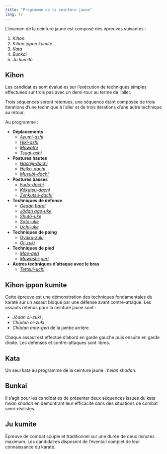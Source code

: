 ```yaml
---
title: "Programme de la ceinture jaune"
lang: fr
---
```


L’examen de la ceinture jaune est composé des épreuves suivantes :

1. *Kihon*
2. *Kihon ippon kumite*
3. *Kata*
4. *Bunkai*
5. *Ju kumite*

## Kihon

Les candidat·es sont évalué·es sur l’exécution de techniques simples effectuées sur trois pas avec un demi-tour au terme de l’aller.

Trois séquences seront retenues, une séquence étant composée de trois itérations d’une technique à l’aller et de trois itérations d’une autre technique au retour.

Au programme :

- **Déplacements**
  - [*Ayumi-ashi*](/lexicon/unsoku.qmd)
  - [*Hiki-ashi*](/lexicon/unsoku.qmd)
  - [*Mawatte*](/lexicon/unsoku.qmd)
  - [*Tsugi-ashi*](/lexicon/unsoku.qmd)

- **Postures hautes**
  - [*Hachiji-dachi*](/lexicon/tachi.qmd#postures-hautes)
  - [*Heikō-dachi*](/lexicon/tachi.qmd#postures-hautes)
  - [*Musubi-dachi*](/lexicon/tachi.qmd#postures-hautes)

- **Postures basses**
  - [*Fudo-dachi*](/lexicon/tachi.qmd#postures-basses)
  - [*Kōkutsu-dachi*](/lexicon/tachi.qmd#postures-basses)
  - [*Zenkutsu-dachi*](/lexicon/tachi.qmd#postures-basses)

- **Techniques de défense**
  - [*Gedan barai*](/lexicon/waza.qmd#uke-waza)
  - [*Jōdan age-uke*](/lexicon/waza.qmd#uke-waza)
  - [*Shutō-uke*](/lexicon/waza.qmd#uke-waza)
  - [*Soto-uke*](/lexicon/waza.qmd#uke-waza)
  - [*Uchi-uke*](/lexicon/waza.qmd#uke-waza)

- **Techniques de poing**
  - [*Gyaku-zuki*](/lexicon/waza.qmd#tsuki-waza)
  - [*Oi-zuki*](/lexicon/waza.qmd#tsuki-waza)

- **Techniques de pied**
  - [*Mae-geri*](/lexicon/waza.qmd#keri-waza)
  - [*Mawashi-geri*](/lexicon/waza.qmd#keri-waza)

- **Autres techniques d’attaque avec le bras**
  - [*Tettsui-uchi*](/lexicon/waza.qmd#uchi-waza)

## Kihon ippon kumite

Cette épreuve est une démonstration des techniques fondamentales du karaté sur un assaut bloqué par une défense avant contre-attaque. Les assauts retenus pour la ceinture jaune sont :

- *Jōdan oi-zuki* ;
- *Chūdan oi-zuki* ;
- *Chūdan mae-geri* de la jambe arrière.

Chaque assaut est effectué d’abord en garde gauche puis ensuite en garde droite. Les défenses et contre-attaques sont libres.

## Kata

Un seul kata au programme de la ceinture jaune : *heian shodan*.

## Bunkai

Il s’agit pour les candidat·es de présenter deux séquences issues du kata *heian shodan* en démontrant leur efficacité dans des situations de combat semi-réalistes.

## Ju kumite

Épreuve de combat souple et traditionnel sur une durée de deux minutes maximum. Les candidat·es disposent de l’éventail complet de leur connaissance du karaté.
